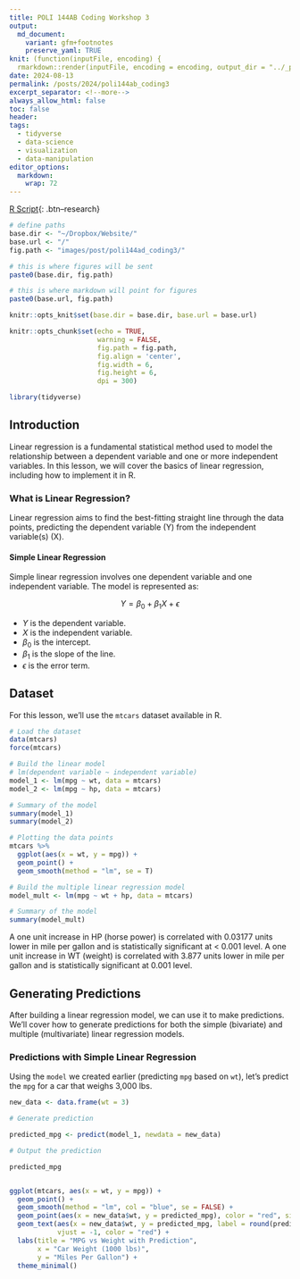 ```yaml
---
title: POLI 144AB Coding Workshop 3
output:
  md_document:
    variant: gfm+footnotes
    preserve_yaml: TRUE
knit: (function(inputFile, encoding) {
  rmarkdown::render(inputFile, encoding = encoding, output_dir = "../_posts") })
date: 2024-08-13
permalink: /posts/2024/poli144ab_coding3
excerpt_separator: <!--more-->
always_allow_html: false
toc: false
header:
tags:
  - tidyverse
  - data-science
  - visualization
  - data-manipulation
editor_options: 
  markdown: 
    wrap: 72
---
```


[R
Script](https://www.dropbox.com/scl/fi/0sstwkux9dx3aw2gdjv2a/Workshop3.Rmd?rlkey=0wm7y03904vd12s74e130uojc&dl=0){:
.btn--research}

<!--more-->

```r

# define paths
base.dir <- "~/Dropbox/Website/"
base.url <- "/"
fig.path <- "images/post/poli144ad_coding3/"

# this is where figures will be sent
paste0(base.dir, fig.path)

# this is where markdown will point for figures
paste0(base.url, fig.path)

knitr::opts_knit$set(base.dir = base.dir, base.url = base.url)

knitr::opts_chunk$set(echo = TRUE,
                      warning = FALSE,
                      fig.path = fig.path,
                      fig.align = 'center',
                      fig.width = 6,
                      fig.height = 6,
                      dpi = 300)


```

```r
library(tidyverse)
```

## Introduction

Linear regression is a fundamental statistical method used to model the
relationship between a dependent variable and one or more independent
variables. In this lesson, we will cover the basics of linear
regression, including how to implement it in R.

### What is Linear Regression?

Linear regression aims to find the best-fitting straight line through
the data points, predicting the dependent variable (Y) from the
independent variable(s) (X).

#### Simple Linear Regression

Simple linear regression involves one dependent variable and one
independent variable. The model is represented as:

$$Y = \beta_0 + \beta_1X + \epsilon$$

-   $Y$ is the dependent variable.
-   $X$ is the independent variable.
-   $\beta_0$ is the intercept.
-   $\beta_1$ is the slope of the line.
-   $\epsilon$ is the error term.

## Dataset

For this lesson, we'll use the `mtcars` dataset available in R.

```r
# Load the dataset
data(mtcars)
force(mtcars)

# Build the linear model
# lm(dependent variable ~ independent variable)
model_1 <- lm(mpg ~ wt, data = mtcars)
model_2 <- lm(mpg ~ hp, data = mtcars)

# Summary of the model
summary(model_1)
summary(model_2)

# Plotting the data points
mtcars %>%
  ggplot(aes(x = wt, y = mpg)) +
  geom_point() +
  geom_smooth(method = "lm", se = T)

# Build the multiple linear regression model
model_mult <- lm(mpg ~ wt + hp, data = mtcars)

# Summary of the model
summary(model_mult)

```

A one unit increase in HP (horse power) is correlated with 0.03177 units
lower in mile per gallon and is statistically significant at \< 0.001
level. A one unit increase in WT (weight) is correlated with 3.877 units
lower in mile per gallon and is statistically significant at 0.001
level.

## Generating Predictions

After building a linear regression model, we can use it to make
predictions. We'll cover how to generate predictions for both the simple
(bivariate) and multiple (multivariate) linear regression models.

### Predictions with Simple Linear Regression

Using the `model` we created earlier (predicting `mpg` based on `wt`),
let's predict the `mpg` for a car that weighs 3,000 lbs.

```r
new_data <- data.frame(wt = 3)

# Generate prediction

predicted_mpg <- predict(model_1, newdata = new_data)

# Output the prediction

predicted_mpg


ggplot(mtcars, aes(x = wt, y = mpg)) +
  geom_point() +
  geom_smooth(method = "lm", col = "blue", se = FALSE) +
  geom_point(aes(x = new_data$wt, y = predicted_mpg), color = "red", size = 3) +
  geom_text(aes(x = new_data$wt, y = predicted_mpg, label = round(predicted_mpg, 2)), 
            vjust = -1, color = "red") +
  labs(title = "MPG vs Weight with Prediction",
       x = "Car Weight (1000 lbs)",
       y = "Miles Per Gallon") +
  theme_minimal()



```
